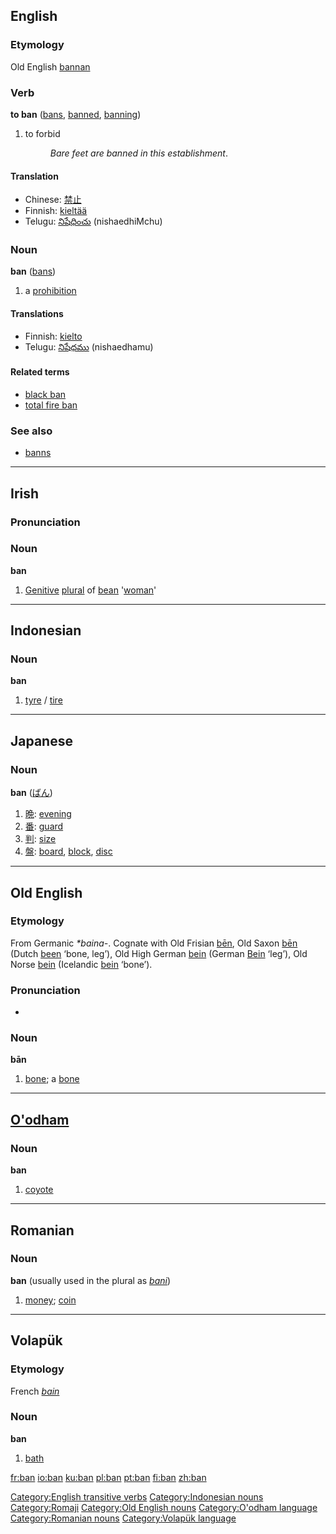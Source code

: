 ==English==
===Etymology===
Old English [[bannan]]

===Verb===
'''to ban''' ([[bans]], [[banned]], [[banning]])

#to forbid
#:''Bare feet are banned in this establishment''.

====Translation====
*Chinese: [[禁止]]
*Finnish: [[kieltää]]
*Telugu: [[నిషేధించు]] (nishaedhiMchu)

===Noun===
'''ban''' ([[bans]])

# a [[prohibition]]

====Translations====
*Finnish: [[kielto]]
*Telugu: [[నిషేధము]] (nishaedhamu)

====Related terms====
*[[black ban]]
*[[total fire ban]]

===See also===
*[[banns]]

[[Category:English transitive verbs]]


----

==Irish==

===Pronunciation===
{{IPA|[ban]}}

===Noun===
'''ban'''
#[[Genitive]] [[plural]] of [[bean#Irish|bean]] '[[woman]]'


----

==Indonesian==
===Noun===
'''ban'''

# [[tyre]] / [[tire]]

[[Category:Indonesian nouns]]


----

==Japanese==
===Noun===
'''ban''' ([[ばん]])
#[[晩]]: [[evening]]
#[[番]]: [[guard]]
#[[判]]: [[size]]
#[[盤]]: [[board]], [[block]], [[disc]]

[[Category:Romaji]]


----

==Old English==
===Etymology===
From Germanic ''*baina-''.  Cognate with Old Frisian [[ben|bēn]], Old Saxon [[ben|bēn]] (Dutch [[been]] ‘bone, leg’), Old High German [[bein]] (German [[Bein]] ‘leg’), Old Norse [[bein]] (Icelandic [[bein]] ‘bone’).

===Pronunciation===
*{{IPA|/ba:n/}}

===Noun===
'''bān''' {{n}}
# [[bone]]; a [[bone]]

[[Category:Old English nouns]]


----
==[[O'odham]]==
===Noun===
'''ban'''

# [[coyote]]

[[Category:O'odham language]]


----

==Romanian==
===Noun===
'''ban''' (usually used in the plural as ''[[bani]]'')

# [[money]]; [[coin]]

[[Category:Romanian nouns]]

----

==Volapük==
===Etymology===
French ''[[bain]]'' 
===Noun=== 
'''ban'''

# [[bath]]

[[Category:Volapük language]]

[[fr:ban]]
[[io:ban]]
[[ku:ban]]
[[pl:ban]]
[[pt:ban]]
[[fi:ban]]
[[zh:ban]]